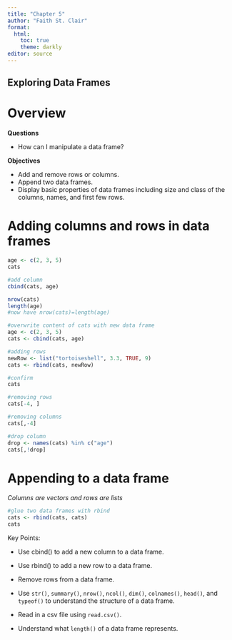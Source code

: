 ```yaml
---
title: "Chapter 5"
author: "Faith St. Clair"
format: 
  html:
    toc: true
    theme: darkly
editor: source
---
```


## **Exploring Data Frames**

# **Overview** 

**Questions**

- How can I manipulate a data frame?

**Objectives** 

- Add and remove rows or columns.
- Append two data frames.
- Display basic properties of data frames including size and class of the columns, names, and first few rows.


# **Adding columns and rows in data frames**

```r
age <- c(2, 3, 5)
cats

#add column
cbind(cats, age)

nrow(cats)
length(age)
#now have nrow(cats)=length(age)

#overwrite content of cats with new data frame
age <- c(2, 3, 5)
cats <- cbind(cats, age)

#adding rows
newRow <- list("tortoiseshell", 3.3, TRUE, 9)
cats <- rbind(cats, newRow)

#confirm
cats

#removing rows
cats[-4, ]

#removing columns
cats[,-4]

#drop column
drop <- names(cats) %in% c("age")
cats[,!drop]

```


# **Appending to a data frame**

*Columns are vectors and rows are lists*

```r
#glue two data frames with rbind
cats <- rbind(cats, cats)
cats
```


:::{.callout-important}
Key Points: 

- Use cbind() to add a new column to a data frame.

- Use rbind() to add a new row to a data frame.

- Remove rows from a data frame.

- Use `str()`, `summary()`, `nrow()`, `ncol()`, `dim()`, `colnames()`, `head()`, and `typeof()` to understand the structure of a data frame.

- Read in a csv file using `read.csv()`.

- Understand what `length()` of a data frame represents.

:::


